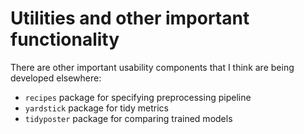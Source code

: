 # Utilities and other important functionality

There are other important usability components that I think are being developed elsewhere:

- `recipes` package for specifying preprocessing pipeline
- `yardstick` package for tidy metrics
- `tidyposter` package for comparing trained models
